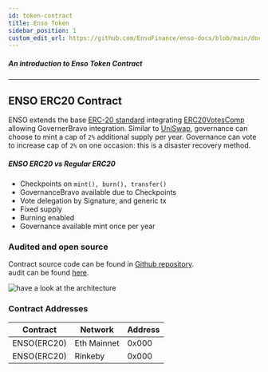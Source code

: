 ```yaml
---
id: token-contract
title: Enso Token
sidebar_position: 1
custom_edit_url: https://github.com/EnsoFinance/enso-docs/blob/main/docs/smart-contracts/token/token-contract.mdx
---
```



##### An introduction to Enso Token Contract
---

## ENSO ERC20 Contract

ENSO extends the base [ERC-20 standard](https://eips.ethereum.org/EIPS/eip-20) integrating [ERC20VotesComp](https://github.com/OpenZeppelin/openzeppelin-contracts/blob/master/contracts/token/ERC20/extensions/ERC20VotesComp.sol) allowing GovernerBravo integration.  Similar to [UniSwap](https://etherscan.io/address/0x1f9840a85d5af5bf1d1762f925bdaddc4201f984), governance can choose to mint a cap of `2%` additional supply per year.  Governance can vote to increase cap of `2%` on one occasion: this is a disaster recovery method.


##### ENSO ERC20 vs Regular ERC20
- Checkpoints on `mint(), burn(), transfer()`
- GovernanceBravo available due to Checkpoints
- Vote delegation by Signature, and generic tx
- Fixed supply
- Burning enabled
- Governance available mint once per year


### Audited and open source

Contract source code can be found in [Github repository](https://github.com/EnsoFinance/ENSO-ETH-Token).   
audit can be found [here](https://github.com/EnsoFinance/ENSO-ETH-Token/blob/main/audits/ChainSecurity_EnsoLabs_Enso_Token_audit.pdf).

![have a look at the architecture](https://raw.githubusercontent.com/EnsoFinance/ENSO-ETH-Token/main/architecture/architecture.png?token=AR3VNP3FS7DKJ7QYEEFWGYLBS7EOS)




### Contract Addresses

| **Contract** | **Network**    | **Address**                                |
| ------------ | -------------- | ------------------------------------------ |
| ENSO(ERC20)        | Eth Mainnet    | 0x000 |
| ENSO(ERC20)        | Rinkeby        | 0x000 |